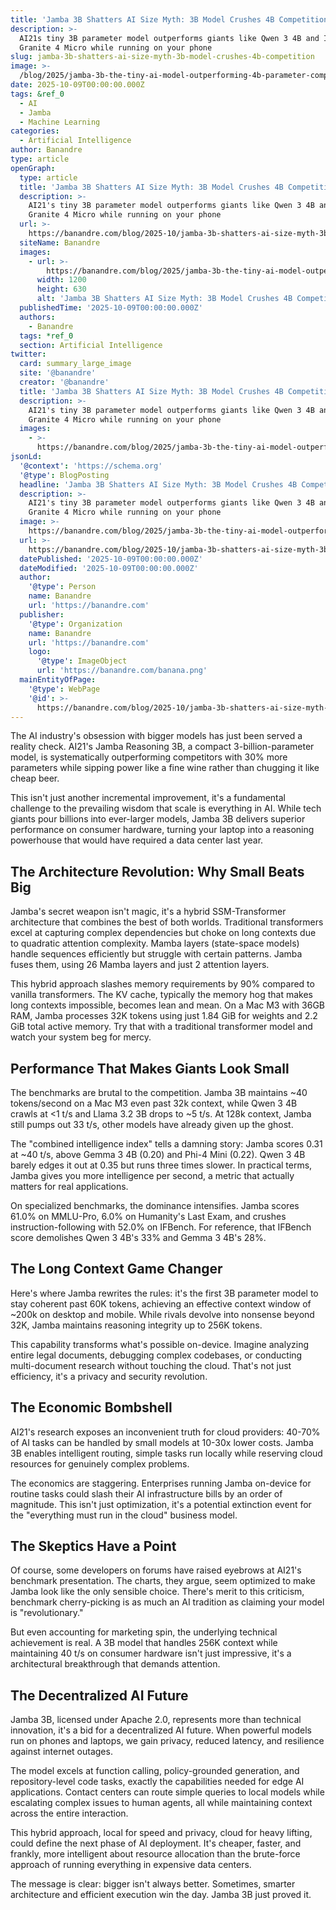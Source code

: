 ```yaml
---
title: 'Jamba 3B Shatters AI Size Myth: 3B Model Crushes 4B Competition'
description: >-
  AI21s tiny 3B parameter model outperforms giants like Qwen 3 4B and IBM
  Granite 4 Micro while running on your phone
slug: jamba-3b-shatters-ai-size-myth-3b-model-crushes-4b-competition
image: >-
  /blog/2025/jamba-3b-the-tiny-ai-model-outperforming-4b-parameter-competitors_rows-of-colored-shapes-with-a-blue-bee.webp
date: 2025-10-09T00:00:00.000Z
tags: &ref_0
  - AI
  - Jamba
  - Machine Learning
categories:
  - Artificial Intelligence
author: Banandre
type: article
openGraph:
  type: article
  title: 'Jamba 3B Shatters AI Size Myth: 3B Model Crushes 4B Competition'
  description: >-
    AI21's tiny 3B parameter model outperforms giants like Qwen 3 4B and IBM
    Granite 4 Micro while running on your phone
  url: >-
    https://banandre.com/blog/2025-10/jamba-3b-shatters-ai-size-myth-3b-model-crushes-4b-competition
  siteName: Banandre
  images:
    - url: >-
        https://banandre.com/blog/2025/jamba-3b-the-tiny-ai-model-outperforming-4b-parameter-competitors_rows-of-colored-shapes-with-a-blue-bee.webp
      width: 1200
      height: 630
      alt: 'Jamba 3B Shatters AI Size Myth: 3B Model Crushes 4B Competition'
  publishedTime: '2025-10-09T00:00:00.000Z'
  authors:
    - Banandre
  tags: *ref_0
  section: Artificial Intelligence
twitter:
  card: summary_large_image
  site: '@banandre'
  creator: '@banandre'
  title: 'Jamba 3B Shatters AI Size Myth: 3B Model Crushes 4B Competition'
  description: >-
    AI21's tiny 3B parameter model outperforms giants like Qwen 3 4B and IBM
    Granite 4 Micro while running on your phone
  images:
    - >-
      https://banandre.com/blog/2025/jamba-3b-the-tiny-ai-model-outperforming-4b-parameter-competitors_rows-of-colored-shapes-with-a-blue-bee.webp
jsonLd:
  '@context': 'https://schema.org'
  '@type': BlogPosting
  headline: 'Jamba 3B Shatters AI Size Myth: 3B Model Crushes 4B Competition'
  description: >-
    AI21's tiny 3B parameter model outperforms giants like Qwen 3 4B and IBM
    Granite 4 Micro while running on your phone
  image: >-
    https://banandre.com/blog/2025/jamba-3b-the-tiny-ai-model-outperforming-4b-parameter-competitors_rows-of-colored-shapes-with-a-blue-bee.webp
  url: >-
    https://banandre.com/blog/2025-10/jamba-3b-shatters-ai-size-myth-3b-model-crushes-4b-competition
  datePublished: '2025-10-09T00:00:00.000Z'
  dateModified: '2025-10-09T00:00:00.000Z'
  author:
    '@type': Person
    name: Banandre
    url: 'https://banandre.com'
  publisher:
    '@type': Organization
    name: Banandre
    url: 'https://banandre.com'
    logo:
      '@type': ImageObject
      url: 'https://banandre.com/banana.png'
  mainEntityOfPage:
    '@type': WebPage
    '@id': >-
      https://banandre.com/blog/2025-10/jamba-3b-shatters-ai-size-myth-3b-model-crushes-4b-competition
---
```


The AI industry's obsession with bigger models has just been served a reality check. AI21's Jamba Reasoning 3B, a compact 3-billion-parameter model, is systematically outperforming competitors with 30% more parameters while sipping power like a fine wine rather than chugging it like cheap beer.

This isn't just another incremental improvement, it's a fundamental challenge to the prevailing wisdom that scale is everything in AI. While tech giants pour billions into ever-larger models, Jamba 3B delivers superior performance on consumer hardware, turning your laptop into a reasoning powerhouse that would have required a data center last year.


## The Architecture Revolution: Why Small Beats Big

Jamba's secret weapon isn't magic, it's a hybrid SSM-Transformer architecture that combines the best of both worlds. Traditional transformers excel at capturing complex dependencies but choke on long contexts due to quadratic attention complexity. Mamba layers (state-space models) handle sequences efficiently but struggle with certain patterns. Jamba fuses them, using 26 Mamba layers and just 2 attention layers.

This hybrid approach slashes memory requirements by 90% compared to vanilla transformers. The KV cache, typically the memory hog that makes long contexts impossible, becomes lean and mean. On a Mac M3 with 36GB RAM, Jamba processes 32K tokens using just 1.84 GiB for weights and 2.2 GiB total active memory. Try that with a traditional transformer model and watch your system beg for mercy.

## Performance That Makes Giants Look Small

The benchmarks are brutal to the competition. Jamba 3B maintains ~40 tokens/second on a Mac M3 even past 32k context, while Qwen 3 4B crawls at <1 t/s and Llama 3.2 3B drops to ~5 t/s. At 128k context, Jamba still pumps out 33 t/s, other models have already given up the ghost.


The "combined intelligence index" tells a damning story: Jamba scores 0.31 at ~40 t/s, above Gemma 3 4B (0.20) and Phi-4 Mini (0.22). Qwen 3 4B barely edges it out at 0.35 but runs three times slower. In practical terms, Jamba gives you more intelligence per second, a metric that actually matters for real applications.

On specialized benchmarks, the dominance intensifies. Jamba scores 61.0% on MMLU-Pro, 6.0% on Humanity's Last Exam, and crushes instruction-following with 52.0% on IFBench. For reference, that IFBench score demolishes Qwen 3 4B's 33% and Gemma 3 4B's 28%.

## The Long Context Game Changer

Here's where Jamba rewrites the rules: it's the first 3B parameter model to stay coherent past 60K tokens, achieving an effective context window of ~200k on desktop and mobile. While rivals devolve into nonsense beyond 32K, Jamba maintains reasoning integrity up to 256K tokens.

This capability transforms what's possible on-device. Imagine analyzing entire legal documents, debugging complex codebases, or conducting multi-document research without touching the cloud. That's not just efficiency, it's a privacy and security revolution.

## The Economic Bombshell

AI21's research exposes an inconvenient truth for cloud providers: 40-70% of AI tasks can be handled by small models at 10-30x lower costs. Jamba 3B enables intelligent routing, simple tasks run locally while reserving cloud resources for genuinely complex problems.

The economics are staggering. Enterprises running Jamba on-device for routine tasks could slash their AI infrastructure bills by an order of magnitude. This isn't just optimization, it's a potential extinction event for the "everything must run in the cloud" business model.

## The Skeptics Have a Point

Of course, some developers on forums have raised eyebrows at AI21's benchmark presentation. The charts, they argue, seem optimized to make Jamba look like the only sensible choice. There's merit to this criticism, benchmark cherry-picking is as much an AI tradition as claiming your model is "revolutionary."


But even accounting for marketing spin, the underlying technical achievement is real. A 3B model that handles 256K context while maintaining 40 t/s on consumer hardware isn't just impressive, it's a architectural breakthrough that demands attention.

## The Decentralized AI Future

Jamba 3B, licensed under Apache 2.0, represents more than technical innovation, it's a bid for a decentralized AI future. When powerful models run on phones and laptops, we gain privacy, reduced latency, and resilience against internet outages.

The model excels at function calling, policy-grounded generation, and repository-level code tasks, exactly the capabilities needed for edge AI applications. Contact centers can route simple queries to local models while escalating complex issues to human agents, all while maintaining context across the entire interaction.

This hybrid approach, local for speed and privacy, cloud for heavy lifting, could define the next phase of AI deployment. It's cheaper, faster, and frankly, more intelligent about resource allocation than the brute-force approach of running everything in expensive data centers.

The message is clear: bigger isn't always better. Sometimes, smarter architecture and efficient execution win the day. Jamba 3B just proved it.
